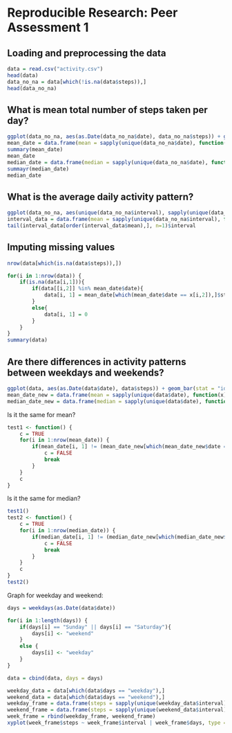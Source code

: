 # Reproducible Research: Peer Assessment 1


## Loading and preprocessing the data
```r
data = read.csv("activity.csv")
head(data)
data_no_na = data[which(!is.na(data$steps)),]
head(data_no_na)
```
## What is mean total number of steps taken per day?

```r
ggplot(data_no_na, aes(as.Date(data_no_na$date), data_no_na$steps)) + geom_bar(stat = "identity") + scale_x_date(breaks = "7 days", labels=date_format("%Y-%m-%d")) + xlab("Date") + ylab("Steps")
mean_date = data.frame(mean = sapply(unique(data_no_na$date), function(x) mean(data_no_na[which(data_no_na$date == x),]$steps)), date = unique(data_no_na$date))
summary(mean_date)
mean_date
median_date = data.frame(median = sapply(unique(data_no_na$date), function(x) median(data_no_na[which(data_no_na$date == x),]$steps)), date = unique(data_no_na$date))
summayr(median_date)
median_date
```
## What is the average daily activity pattern?
```r
ggplot(data_no_na, aes(unique(data_no_na$interval), sapply(unique(data_no_na$interval), function(x) mean(data_no_na[which(data_no_na$interval == x),]$steps)))) + geom_line(stat = "identity") + xlab("Date") + ylab("Steps")
interval_data = data.frame(mean = sapply(unique(data_no_na$interval), function(x) mean(data_no_na[which(data_no_na$interval == x),]$steps)), interval = unique(data_no_na$interval))
tail(interval_data[order(interval_data$mean),], n=1)$interval
```
## Imputing missing values
```r
nrow(data[which(is.na(data$steps)),])

for(i in 1:nrow(data)) {
    if(is.na(data[i,1])){
        if(data[[i,2]] %in% mean_date$date){
            data[i, 1] = mean_date[which(mean_date$date == x[i,2]),]$steps
        }
        else{
            data[i, 1] = 0
        }
    }        
}
summary(data)
```
## Are there differences in activity patterns between weekdays and weekends?
```r
ggplot(data, aes(as.Date(data$date), data$steps)) + geom_bar(stat = "identity") + scale_x_date(breaks = "7 days", labels=date_format("%Y-%m-%d")) + xlab("Date") + ylab("Steps")
mean_date_new = data.frame(mean = sapply(unique(data$date), function(x) mean(data[which(data$date == x),]$steps)), date = unique(data$date))
median_date_new = data.frame(median = sapply(unique(data$date), function(x) median(data[which(data$date == x),]$steps)), date = unique(data$date))
```
Is it the same for mean?
```r
test1 <- function() {
    c = TRUE
    for(i in 1:nrow(mean_date)) {
        if(mean_date[i, 1] != (mean_date_new[which(mean_date_new$date == mean_date[i, 2]),]$mean)){
            c = FALSE
            break
        }
    }
    c
}
```
Is it the same for median?
```r
test1()
test2 <- function() {
    c = TRUE
    for(i in 1:nrow(median_date)) {
        if(median_date[i, 1] != (median_date_new[which(median_date_new$date == median_date[i, 2]),]$median)){
            c = FALSE
            break
        }
    }
    c
}
test2()
```

Graph for weekday and weekend:
```r
days = weekdays(as.Date(data$date))

for(i in 1:length(days)) {
    if(days[i] == "Sunday" || days[i] == "Saturday"){
        days[i] <- "weekend"
    }
    else {
        days[i] <- "weekday"
    }
}

data = cbind(data, days = days)

weekday_data = data[which(data$days == "weekday"),]
weekend_data = data[which(data$days == "weekend"),]
weekday_frame = data.frame(steps = sapply(unique(weekday_data$interval), function(x) mean(weekday_data[which(weekday_data$interval == x),]$steps)), interval = unique(weekday_data$interval), days = c(rep("weekday", 288)))
weekend_frame = data.frame(steps = sapply(unique(weekend_data$interval), function(x) mean(weekend_data[which(weekend_data$interval == x),]$steps)), interval = unique(weekend_data$interval), days = c(rep("weekend", 288)))
week_frame = rbind(weekday_frame, weekend_frame)
xyplot(week_frame$steps ~ week_frame$interval | week_frame$days, type = "l", layout = c(1,2), xlab = "Interval", ylab = "Number of steps")
```